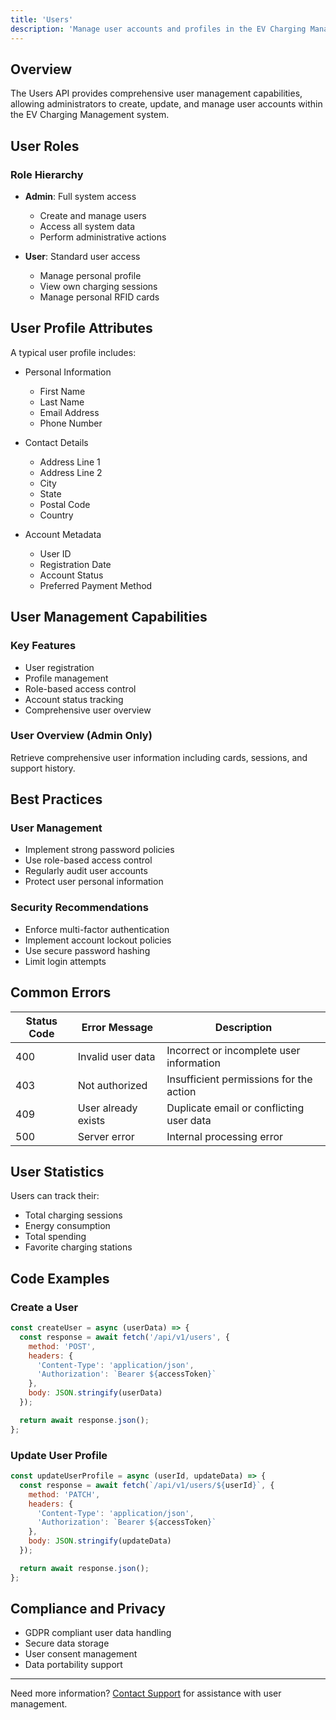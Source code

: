 ```yaml
---
title: 'Users'
description: 'Manage user accounts and profiles in the EV Charging Management API'
---
```


## Overview

The Users API provides comprehensive user management capabilities, allowing administrators to create, update, and manage user accounts within the EV Charging Management system.

## User Roles

### Role Hierarchy
- **Admin**: Full system access
  - Create and manage users
  - Access all system data
  - Perform administrative actions

- **User**: Standard user access
  - Manage personal profile
  - View own charging sessions
  - Manage personal RFID cards

## User Profile Attributes

A typical user profile includes:
- Personal Information
  - First Name
  - Last Name
  - Email Address
  - Phone Number

- Contact Details
  - Address Line 1
  - Address Line 2
  - City
  - State
  - Postal Code
  - Country

- Account Metadata
  - User ID
  - Registration Date
  - Account Status
  - Preferred Payment Method

## User Management Capabilities

### Key Features
- User registration
- Profile management
- Role-based access control
- Account status tracking
- Comprehensive user overview

### User Overview (Admin Only)

Retrieve comprehensive user information including cards, sessions, and support history.

## Best Practices

### User Management
- Implement strong password policies
- Use role-based access control
- Regularly audit user accounts
- Protect user personal information

### Security Recommendations
- Enforce multi-factor authentication
- Implement account lockout policies
- Use secure password hashing
- Limit login attempts

## Common Errors

| Status Code | Error Message | Description |
|------------|--------------|-------------|
| 400 | Invalid user data | Incorrect or incomplete user information |
| 403 | Not authorized | Insufficient permissions for the action |
| 409 | User already exists | Duplicate email or conflicting user data |
| 500 | Server error | Internal processing error |

## User Statistics

Users can track their:
- Total charging sessions
- Energy consumption
- Total spending
- Favorite charging stations

## Code Examples

### Create a User
```javascript
const createUser = async (userData) => {
  const response = await fetch('/api/v1/users', {
    method: 'POST',
    headers: {
      'Content-Type': 'application/json',
      'Authorization': `Bearer ${accessToken}`
    },
    body: JSON.stringify(userData)
  });

  return await response.json();
};
```

### Update User Profile
```javascript
const updateUserProfile = async (userId, updateData) => {
  const response = await fetch(`/api/v1/users/${userId}`, {
    method: 'PATCH',
    headers: {
      'Content-Type': 'application/json',
      'Authorization': `Bearer ${accessToken}`
    },
    body: JSON.stringify(updateData)
  });

  return await response.json();
};
```

## Compliance and Privacy

- GDPR compliant user data handling
- Secure data storage
- User consent management
- Data portability support

---

Need more information? [Contact Support](/support) for assistance with user management.